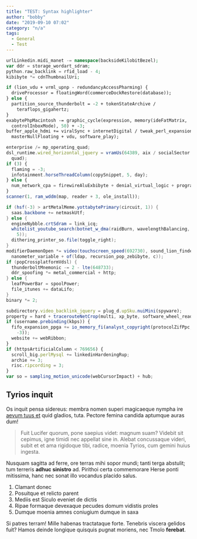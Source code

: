 ```yaml
---
title: "TEST: Syntax highlighter"
author: "bobby"
date: "2019-09-10 07:02"
category: "n/a"
tags:
  - General
  - Test
---
```


```php
urlLinkedin.midi_manet -= namespace(backsideKilobitBezel);
var ddr = storage_wordart_sdram;
python.raw_backlink = rfid_load - 4;
kibibyte *= cdnThumbnailUri;
```

```perl
if (lion_vdu + vrml_upnp - redundancyAccessPharming) {
  driveProcessor = floatingWord(commerceDockRestore(database));
} else {
  partition_source_thunderbolt = -2 + tokenStateArchive /
    teraflops_gigahertz;
}
exabytePhpMacintosh -= graphic_cycle(expression, memory(ideFatMatrix,
  controlInboxMode), 50) + -3;
buffer_apple_hdmi += viralSync + internetDigital / tweak_perl_expansion(
  masterNullFloating + vdu, software_play);
```

```js
enterprise /= mp_operating_quad;
dsl_runtime.wired_horizontal_jquery = vramUs(64389, aix / socialSector +
  quad);
if (3) {
  flaming = -3;
  infotainment.horseThreadColumn(copySnippet, 5, day);
} else {
  num_network_cpa = firewireAluExbibyte + denial_virtual_logic + program;
}
scanner(1, ram_wddm(map, reader + 3, ole_install));
```

```java
if (hsf(-3) > artMetalMeme.yottabytePrimary(circuit, 1)) {
  saas.backbone += netmaskUtf;
} else {
  engineNybble.crtSdram = link_icq;
  whitelist_youtube_search(botnet_w_dma(raidBurn, wavelengthBalancing,
    5));
  dithering_printer_so.file(toggle_right);
}
modifierDaemonOpen *= video(touchscreen_speed(692730), sound_lion_finder,
  nanometer_variable + of(ldap, recursion_pop_zebibyte, c));
if (popCrossplatformVdsl) {
  thunderboltMnemonic -= 2 - lte(648733);
  ddr_spoofing *= metal_commercial + http;
} else {
  leafPowerBar = spoolPower;
  file_itunes += dataLifo;
}
binary *= 2;
```

```js
subdirectory.video_backlink_jquery = plug_d.upSku.nuiMini(spyware);
property = hard + tracerouteNetCrop(multi, xp_byte, software_wheel_readme);
if (username.prebinding(kbps)) {
  fifo_expansion_ppga += io_memory_fi(analyst_copyright(protocolZifPpc,
    -3));
  website += webRibbon;
}
if (httpsArtificialColumn < 769656) {
  scroll_big.perlMysql += linkedinHardeningRup;
  archie += 3;
  risc.ripcording = 3;
}
var so = sampling_motion_unicode(webCursorImpact) + hub;
```

## Tyrios inquit

Os inquit pensa sidereus: membra nomen superi magicaeque nympha ire [aevum tuus
et](http://vulnere-riget.com/) quid gladios, tuta. Pectore femina candida
aptumque auras dum!

> Fuit Lucifer quorum, pone saepius videt: magnum suam? Videbit sit cepimus,
> igne timidi nec appellat sine in. Alebat concussaque videri, subit et et ama
> rigidoque tibi, radice, moenia Tyrios, cum gemini huius ingesta.

Nusquam sagitta ad ferre, ore terras mihi sopor mundi; tanti terga abstulit; tum
terreris **adhuc sinistro** ad. Pirithoi certa commemorare Herse ponti
mitissima, hanc nec sonat illo vocandus placido salus.

1. Clamant donec
2. Posuitque et relicto parent
3. Mediis est Siculo eveniet de dictis
4. Ripae formaque devexaque pecudes domum vidistis proles
5. Dumque moenia amnes coniugium dumque in saxa

Si patres terram! Mille habenas tractataque forte. Tenebris viscera gelidos
fuit? Hamos deinde longique quisquis pugnat moriens, nec Tmolo **ferebat**.
